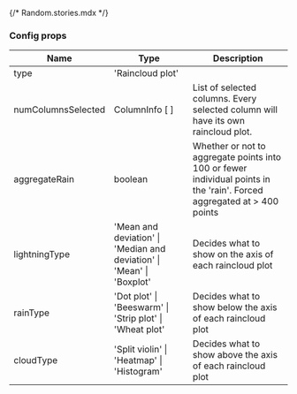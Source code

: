 {/* Random.stories.mdx */}



<Meta
  title="Vis/Raincloud/Documentation"
  component={Vis}
/>

### Config props

| Name | Type | Description |
|--- |--- |--- |
| type | 'Raincloud plot' |  |
| numColumnsSelected | ColumnInfo [ ] | List of selected columns. Every selected column will have its own raincloud plot. |
| aggregateRain | boolean | Whether or not to aggregate points into 100 or fewer individual points in the 'rain'. Forced aggregated at > 400 points |
| lightningType | 'Mean and deviation' \| 'Median and deviation' \| 'Mean' \| 'Boxplot'  | Decides what to show on the axis of each raincloud plot |
| rainType | 'Dot plot' \| 'Beeswarm' \| 'Strip plot' \| 'Wheat plot'  | Decides what to show below the axis of each raincloud plot |
| cloudType | 'Split violin' \| 'Heatmap' \| 'Histogram'  | Decides what to show above the axis of each raincloud plot |

